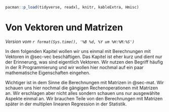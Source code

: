 ```r
pacman::p_load(tidyverse, readxl, knitr, kableExtra, Hmisc)
```

# Von Vektoren und Matrizen {#sec-vec-mat-preface}

*Version vom `r format(Sys.time(), '%B %d, %Y um %H:%M:%S')`*

In dem folgenden Kapitel wollen wir uns einmal mit Berechnungen mit Vektoren in @sec-vec beschäftigen. Das Kapitel ist eher kurz und dient nur der Erinnerung, was sind eigentlich Vektoren. Wir nutzen den Begriff häufig in der R Programmierung und wir wollen hier nochmal auf ein paar mathematische Eigenschaften eingehen.

Wichtiger ist in dem Sinne die Berechnungen mit Matrizen in @sec-mat. Wir schauen uns hier nochmal die gängigen Rechenoperationen mit Matrizen an. Wir erschlagen aber nicht alles sondern schauen uns nur ausgewählte Aspekte einmal an. Wir brauchen Teile von den Berechnungen mit Matrizen später in der multiplen linearen Regression in der Statistik.